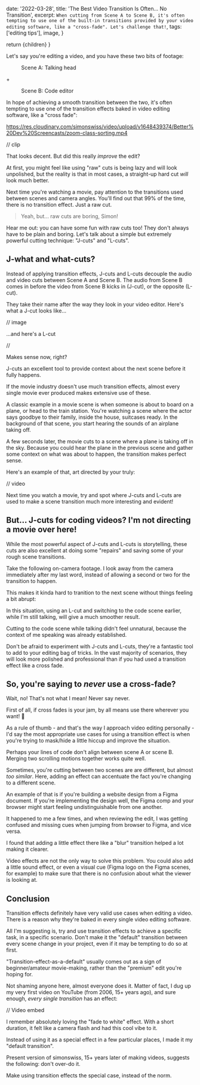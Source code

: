 
  date: '2022-03-28',
  title: 'The Best Video Transition Is Often... No Transition',
  excerpt: `When cutting from Scene A to Scene B, it's often tempting to use one of the built-in transitions provided by your video editing software, like a "cross-fade". Let's challenge that!`,
  tags: ['editing tips'],
  image,
}

  return <MarkdownLayout meta={meta}>{children}</MarkdownLayout>
}

Let's say you're editing a video, and you have these two bits of footage:

<div className="flex items-center gap-4">
  <figure className="mt-0">
    <Image src="https://placekitten.com/400/200" width={400} height={200} alt="" />
    <figcaption>Scene A: Talking head</figcaption>
  </figure>
  <span>+</span>
  <figure className="mt-0">
    <Image src="https://placekitten.com/400/200" width={400} height={200} alt="" />
    <figcaption>Scene B: Code editor</figcaption>
  </figure>
</div>

In hope of achieving a smooth transition between the two, it's often tempting to use one of the transition effects baked in video editing software, like a "cross fade":

https://res.cloudinary.com/simonswiss/video/upload/v1648439374/Better%20Dev%20Screencasts/zoom-class-sorting.mp4

// clip

That looks decent. But did this really _improve_ the edit?

At first, you might feel like using "raw" cuts is being lazy and will look unpolished, but the reality is that in most cases, a straight-up hard cut _will_ look much better.

Next time you're watching a movie, pay attention to the transitions used between scenes and camera angles. You'll find out that 99% of the time, there is no transition effect. Just a raw cut.

> Yeah, but... raw cuts are boring, Simon!

Hear me out: you can have some fun with raw cuts too! They don't always have to be plain and boring. Let's talk about a simple but extremely powerful cutting technique: "J-cuts" and "L-cuts".

## J-what and what-cuts?

Instead of applying transition effects, J-cuts and L-cuts decouple the audio and video cuts between Scene A and Scene B. The audio from Scene B comes in before the video from Scene B kicks in (J-cut), or the opposite (L-cut).

They take their name after the way they look in your video editor. Here's what a J-cut looks like...

// image

...and here's a L-cut

//

Makes sense now, right?

J-cuts an excellent tool to provide context about the next scene before it fully happens.

If the movie industry doesn't use much transition effects, almost every single movie ever produced makes extensive use of these.

A classic example in a movie scene is when someone is about to board on a plane, or head to the train station. You're watching a scene where the actor says goodbye to their family, inside the house, suitcases ready. In the background of that scene, you start hearing the sounds of an airplane taking off.

A few seconds later, the movie cuts to a scene where a plane is taking off in the sky. Because you could hear the plane in the previous scene and gather some context on what was about to happen, the transition makes perfect sense.

Here's an example of that, art directed by your truly:

// video

Next time you watch a movie, try and spot where J-cuts and L-cuts are used to make a scene transition much more interesting and evident!

## But... J-cuts for coding videos? I'm not directing a movie over here!

While the most powerful aspect of J-cuts and L-cuts is storytelling, these cuts are also excellent at doing some "repairs" and saving some of your rough scene transitions.

Take the following on-camera footage. I look away from the camera immediately after my last word, instead of allowing a second or two for the transition to happen.

This makes it kinda hard to tranition to the next scene without things feeling a bit abrupt:

In this situation, using an L-cut and switching to the code scene earlier, while I'm still talking, will give a much smoother result.

Cutting to the code scene while talking didn't feel unnatural, because the context of me speaking was already established.

Don't be afraid to experiment with J-cuts and L-cuts, they're a fantastic tool to add to your editing bag of tricks. In the vast majority of scenarios, they will look more polished and professional than if you had used a transition effect like a cross fade.

## So, you're saying to _never_ use a cross-fade?

Wait, no! That's not what I mean! Never say never.

First of all, if cross fades is your jam, by all means use there wherever you want! 🤗

As a rule of thumb - and that's the way I approach video editing personally - I'd say the most appropriate use cases for using a transition effect is when you're trying to mask/hide a little hiccup and improve the situation.

Perhaps your lines of code don't align between scene A or scene B. Merging two scrolling motions together works quite well.

Sometimes, you're cutting between two scenes are are different, but almost _too similar_. Here, adding an effect can accentuate the fact you're changing to a different scene.

An example of that is if you're building a website design from a Figma document. If you're implementing the design well, the Figma comp and your browser might start feeling undistinguishable from one another.

It happened to me a few times, and when reviewing the edit, I was getting confused and missing cues when jumping from browser to Figma, and vice versa.

I found that adding a little effect there like a "blur" transition helped a lot making it clearer.

Video effects are not the only way to solve this problem. You could also add a little sound effect, or even a visual cue (Figma logo on the Figma scenes, for example) to make sure that there is no confusion about what the viewer is looking at.

## Conclusion

Transition effects definitely have very valid use cases when editing a video. There is a reason why they're baked in every single video editing software.

All I'm suggesting is, try and use transition effects to achieve a specific task, in a specific scenario. Don't make it the "default" transition between every scene change in your project, even if it may be tempting to do so at first.

"Transition-effect-as-a-default" usually comes out as a sign of beginner/amateur movie-making, rather than the "premium" edit you're hoping for.

Not shaming anyone here, almost everyone does it. Matter of fact, I dug up my very first video on YouTube (from 2006, 15+ years ago), and sure enough, _every single transition_ has an effect:

// Video embed

I remember absolutely loving the "fade to white" effect. With a short duration, it felt like a camera flash and had this cool vibe to it.

Instead of using it as a special effect in a few particular places, I made it my "default transition".

Present version of simonswiss, 15+ years later of making videos, suggests the following: don't over-do it.

Make using transition effects the special case, instead of the norm.
